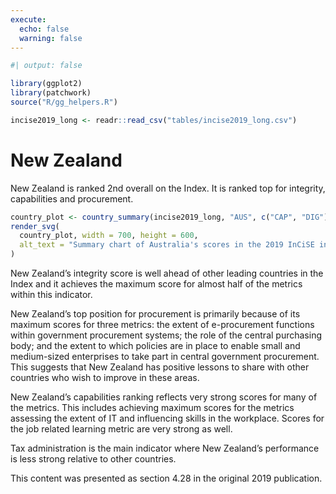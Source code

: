 ```yaml
---
execute:
  echo: false
  warning: false
---
```


<!-- DO NOT EDIT THIS FILE --->
<!-- AUTO GENERATED FROM r/generate_country_qmd.r --->

```r
#| output: false

library(ggplot2)
library(patchwork)
source("R/gg_helpers.R")

incise2019_long <- readr::read_csv("tables/incise2019_long.csv")

```

# New Zealand {#sec-country-nzl .unnumbered}

:::{.lead}
New Zealand is ranked 2nd overall on the Index. It is ranked top for integrity,
capabilities and procurement.
:::

```r
country_plot <- country_summary(incise2019_long, "AUS", c("CAP", "DIG"))
render_svg(
  country_plot, width = 700, height = 600,
  alt_text = "Summary chart of Australia's scores in the 2019 InCiSE index."
)
```

New Zealand's integrity score is well ahead of other leading countries in the
Index and it achieves the maximum score for almost half of the metrics within
this indicator.

New Zealand's top position for procurement is primarily because of its maximum
scores for three metrics: the extent of e-procurement functions within
government procurement systems; the role of the central purchasing body; and
the extent to which policies are in place to enable small and medium-sized
enterprises to take part in central government procurement. This suggests that
New Zealand has positive lessons to share with other countries who wish to
improve in these areas.

New Zealand's capabilities ranking reflects very strong scores for many of the
metrics. This includes achieving maximum scores for the metrics assessing the
extent of IT and influencing skills in the workplace. Scores for the job
related learning metric are very strong as well.

Tax administration is the main indicator where New Zealand's performance is
less strong relative to other countries.

::: {.callout-note .crf title="Cross-referencing note" icon="false"}
This content was presented as section 4.28 in the original 2019 publication.
:::
